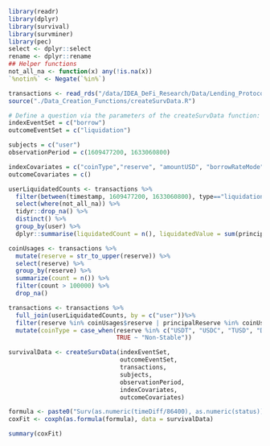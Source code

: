 ```r
library(readr)
library(dplyr)
library(survival)
library(survminer)
library(pec)
select <- dplyr::select
rename <- dplyr::rename
## Helper functions
not_all_na <- function(x) any(!is.na(x))
`%notin%` <- Negate(`%in%`)
```

```r
transactions <- read_rds("/data/IDEA_DeFi_Research/Data/Lending_Protocols/Aave/V2/Ethereum/transactions.rds")
source("./Data_Creation_Functions/createSurvData.R")
```

```r
# Define a question via the parameters of the createSurvData function:
indexEventSet = c("borrow")
outcomeEventSet = c("liquidation")

subjects = c("user")
observationPeriod = c(1609477200, 1633060800)

indexCovariates = c("coinType","reserve", "amountUSD", "borrowRateMode", "userAddressType", "liquidatedCount", "liquidatedValue")
outcomeCovariates = c()

userLiquidatedCounts <- transactions %>%
  filter(between(timestamp, 1609477200, 1633060800), type=="liquidation") %>%
  select(where(not_all_na)) %>%
  tidyr::drop_na() %>%
  distinct() %>%
  group_by(user) %>% 
  dplyr::summarise(liquidatedCount = n(), liquidatedValue = sum(principalAmountUSD))

coinUsages <- transactions %>%
  mutate(reserve = str_to_upper(reserve)) %>%
  select(reserve) %>%
  group_by(reserve) %>%
  summarize(count = n()) %>%
  filter(count > 100000) %>%
  drop_na()

transactions <- transactions %>% 
  full_join(userLiquidatedCounts, by = c("user"))%>%
  filter(reserve %in% coinUsages$reserve | principalReserve %in% coinUsages$reserve) %>%
  mutate(coinType = case_when(reserve %in% c("USDT", "USDC", "TUSD", "DAI", "SUSD", "USDT.e", "DAI.e", "USDC.e", "BUSD", "GUSD", "LUSD", "USDt", "1DAI", "1USDT", "1USDC", "fUSDT") ~ "Stable",
                              TRUE ~ "Non-Stable"))

survivalData <- createSurvData(indexEventSet, 
                               outcomeEventSet, 
                               transactions, 
                               subjects, 
                               observationPeriod, 
                               indexCovariates, 
                               outcomeCovariates)

formula <- paste0("Surv(as.numeric(timeDiff/86400), as.numeric(status)) ~ ", str_c(indexCovariates, collapse="+"))
coxFit <- coxph(as.formula(formula), data = survivalData)

summary(coxFit)

```